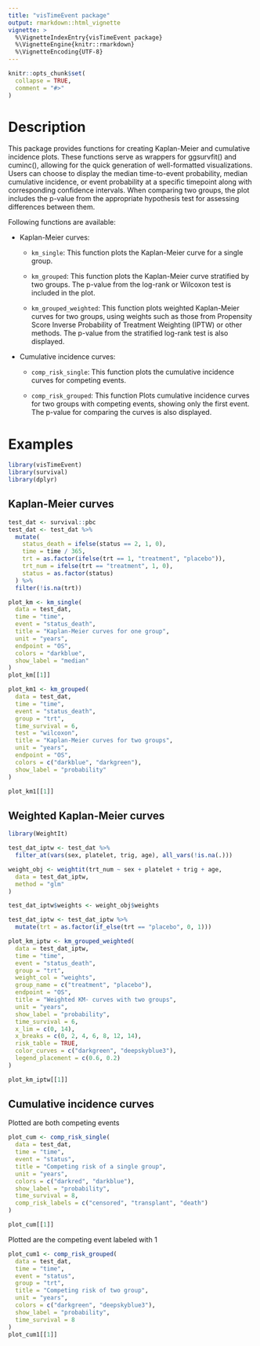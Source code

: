 ```yaml
---
title: "visTimeEvent package"
output: rmarkdown::html_vignette
vignette: >
  %\VignetteIndexEntry{visTimeEvent package}
  %\VignetteEngine{knitr::rmarkdown}
  %\VignetteEncoding{UTF-8}
---
```


```r
knitr::opts_chunk$set(
  collapse = TRUE,
  comment = "#>"
)
```


# Description

This package provides functions for creating Kaplan-Meier and cumulative incidence plots. These functions serve as wrappers for ggsurvfit() and cuminc(), allowing for the quick generation of well-formatted visualizations. Users can choose to display the median time-to-event probability, median cumulative incidence, or event probability at a specific timepoint along with corresponding confidence intervals. When comparing two groups, the plot includes the p-value from the appropriate hypothesis test for assessing differences between them.

Following functions are available:

-   Kaplan-Meier curves:

    -   `km_single`: This function plots the Kaplan-Meier curve for a single group.

    -   `km_grouped`: This function plots the Kaplan-Meier curve stratified by two groups. The p-value from the log-rank or Wilcoxon test is included in the plot.

    -   `km_grouped_weighted`: This function plots weighted Kaplan-Meier curves for two groups, using weights such as those from Propensity Score Inverse Probability of Treatment Weighting (IPTW) or other methods. The p-value from the stratified log-rank test is also displayed.

-   Cumulative incidence curves:

    -   `comp_risk_single`: This function plots the cumulative incidence curves for competing events.

    -   `comp_risk_grouped`: This function Plots cumulative incidence curves for two groups with competing events, showing only the first event. The p-value for comparing the curves is also displayed.
  

# Examples

```r
library(visTimeEvent)
library(survival)
library(dplyr)
```


## Kaplan-Meier curves

```r
test_dat <- survival::pbc
test_dat <- test_dat %>%
  mutate(
    status_death = ifelse(status == 2, 1, 0),
    time = time / 365,
    trt = as.factor(ifelse(trt == 1, "treatment", "placebo")),
    trt_num = ifelse(trt == "treatment", 1, 0),
    status = as.factor(status)
  ) %>%
  filter(!is.na(trt))
```


```r
plot_km <- km_single(
  data = test_dat,
  time = "time",
  event = "status_death",
  title = "Kaplan-Meier curves for one group",
  unit = "years",
  endpoint = "OS",
  colors = "darkblue",
  show_label = "median"
)
plot_km[[1]]
```

```r
plot_km1 <- km_grouped(
  data = test_dat,
  time = "time",
  event = "status_death",
  group = "trt",
  time_survival = 6,
  test = "wilcoxon",
  title = "Kaplan-Meier curves for two groups",
  unit = "years",
  endpoint = "OS",
  colors = c("darkblue", "darkgreen"),
  show_label = "probability"
)

plot_km1[[1]]
```


## Weighted Kaplan-Meier curves

```r
library(WeightIt)

test_dat_iptw <- test_dat %>%
  filter_at(vars(sex, platelet, trig, age), all_vars(!is.na(.)))

weight_obj <- weightit(trt_num ~ sex + platelet + trig + age,
  data = test_dat_iptw,
  method = "glm"
)

test_dat_iptw$weights <- weight_obj$weights

test_dat_iptw <- test_dat_iptw %>%
  mutate(trt = as.factor(if_else(trt == "placebo", 0, 1)))

plot_km_iptw <- km_grouped_weighted(
  data = test_dat_iptw,
  time = "time",
  event = "status_death",
  group = "trt",
  weight_col = "weights",
  group_name = c("treatment", "placebo"),
  endpoint = "OS",
  title = "Weighted KM- curves with two groups",
  unit = "years",
  show_label = "probability",
  time_survival = 6,
  x_lim = c(0, 14),
  x_breaks = c(0, 2, 4, 6, 8, 12, 14),
  risk_table = TRUE,
  color_curves = c("darkgreen", "deepskyblue3"),
  legend_placement = c(0.6, 0.2)
)

plot_km_iptw[[1]]
```




## Cumulative incidence curves

Plotted are both competing events
```r
plot_cum <- comp_risk_single(
  data = test_dat,
  time = "time",
  event = "status",
  title = "Competing risk of a single group",
  unit = "years",
  colors = c("darkred", "darkblue"),
  show_label = "probability",
  time_survival = 8,
  comp_risk_labels = c("censored", "transplant", "death")
)

plot_cum[[1]]
```


Plotted are the competing event labeled with 1
```r
plot_cum1 <- comp_risk_grouped(
  data = test_dat,
  time = "time",
  event = "status",
  group = "trt",
  title = "Competing risk of two group",
  unit = "years",
  colors = c("darkgreen", "deepskyblue3"),
  show_label = "probability",
  time_survival = 8
)
plot_cum1[[1]]
```
